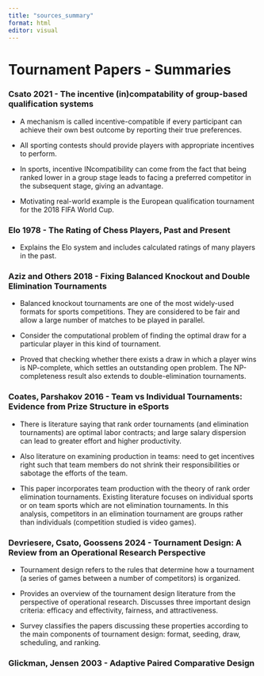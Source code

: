 ```yaml
---
title: "sources_summary"
format: html
editor: visual
---
```


# Tournament Papers - Summaries

### Csato 2021 - The incentive (in)compatability of group-based qualification systems

- A mechanism is called incentive-compatible if every participant can achieve their own best outcome by reporting their true preferences.

- All sporting contests should provide players with appropriate incentives to perform.

- In sports, incentive INcompatibility can come from the fact that being ranked lower in a group stage leads to facing a preferred competitor in the subsequent stage, giving an advantage.

- Motivating real-world example is the European qualification tournament for the 2018 FIFA World Cup.


### Elo 1978 - The Rating of Chess Players, Past and Present

- Explains the Elo system and includes calculated ratings of many players in the past.


### Aziz and Others 2018 - Fixing Balanced Knockout and Double Elimination Tournaments

- Balanced knockout tournaments are one of the most widely-used formats for sports competitions. They are considered to be fair and allow a large number of matches to be played in parallel.

- Consider the computational problem of finding the optimal draw for a particular player in this kind of tournament.

- Proved that checking whether there exists a draw in which a player wins is NP-complete, which settles an outstanding open problem. The NP-completeness result also extends to double-elimination tournaments.


### Coates, Parshakov 2016 - Team vs Individual Tournaments: Evidence from Prize Structure in eSports

- There is literature saying that rank order tournaments (and elimination tournaments) are optimal labor contracts; and large salary dispersion can lead to greater effort and higher productivity.

- Also literature on examining production in teams: need to get incentives right such that team members do not shrink their responsibilities or sabotage the efforts of the team.

- This paper incorporates team production with the theory of rank order elimination tournaments. Existing literature focuses on individual sports or on team sports which are not elimination tournaments. In this analysis, competitors in an elimination tournament are groups rather than individuals (competition studied is video games).


### Devriesere, Csato, Goossens 2024 - Tournament Design: A Review from an Operational Research Perspective

- Tournament design refers to the rules that determine how a tournament (a series of games between a number of competitors) is organized.

- Provides an overview of the tournament design literature from the perspective of operational research. Discusses three important design criteria: efficacy and effectivity, fairness, and attractiveness.

- Survey classifies the papers discussing these properties according to the main components of tournament design: format, seeding, draw, scheduling, and ranking.


### Glickman, Jensen 2003 - Adaptive Paired Comparative Design

